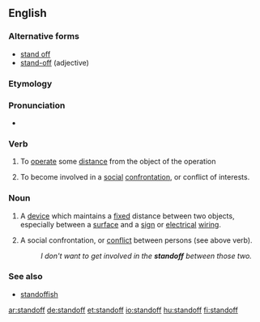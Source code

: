 ==English==

===Alternative forms===
* [[stand off]]
* [[stand-off]] (adjective)

===Etymology===
{{suffix|stand|off}}

===Pronunciation===
*{{audio|en-us-standoff.ogg|Audio (US)}}

===Verb===
{{en-verb}}

# {{rfv-sense}} To [[operate]] some [[distance]] from the object of the operation
# {{rfv-sense}} {{colloquial}} To become involved in a [[social]] [[confrontation]], or conflict of interests.

===Noun===
{{en-noun}}

# A [[device]] which maintains a [[fixed]] distance between two objects, especially between a [[surface]] and a [[sign]] or [[electrical]] [[wiring]].
# {{colloquial}} A social confrontation, or [[conflict]] between persons (see above verb).
#:''I don't want to get involved in the '''standoff''' between those two.''

===See also===
*[[standoffish]]

[[ar:standoff]]
[[de:standoff]]
[[et:standoff]]
[[io:standoff]]
[[hu:standoff]]
[[fi:standoff]]